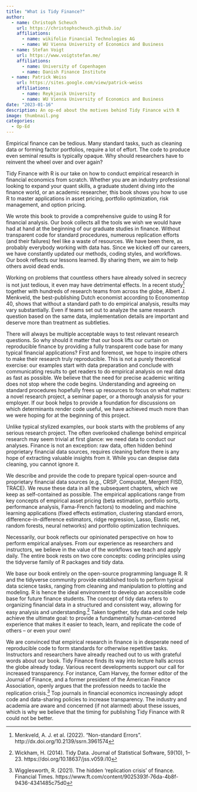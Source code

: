 ```yaml
---
title: "What is Tidy Finance?"
author: 
  - name: Christoph Scheuch
    url: https://christophscheuch.github.io/
    affiliations:
      - name: wikifolio Financial Technologies AG
      - name: WU Vienna University of Economics and Business
  - name: Stefan Voigt
    url: https://www.voigtstefan.me/
    affiliations:
      - name: University of Copenhagen
      - name: Danish Finance Institute
  - name: Patrick Weiss
    url: https://sites.google.com/view/patrick-weiss
    affiliations:
      - name: Reykjavik University
      - name: WU Vienna University of Economics and Business
date: "2023-01-16"
description: An op-ed about the motives behind Tidy Finance with R
image: thumbnail.png
categories: 
  - Op-Ed
---
```


Empirical finance can be tedious. Many standard tasks, such as cleaning data or forming factor portfolios, require a lot of effort. The code to produce even seminal results is typically opaque. Why should researchers have to reinvent the wheel over and over again?

Tidy Finance with R is our take on how to conduct empirical research in financial economics from scratch. Whether you are an industry professional looking to expand your quant skills, a graduate student diving into the finance world, or an academic researcher, this book shows you how to use R to master applications in asset pricing, portfolio optimization, risk management, and option pricing.

We wrote this book to provide a comprehensive guide to using R for financial analysis. Our book collects all the tools we wish we would have had at hand at the beginning of our graduate studies in finance. Without transparent code for standard procedures, numerous replication efforts (and their failures) feel like a waste of resources. We have been there, as probably everybody working with data has. Since we kicked off our careers, we have constantly updated our methods, coding styles, and workflows. Our book reflects our lessons learned. By sharing them, we aim to help others avoid dead ends. 

Working on problems that countless others have already solved in secrecy is not just tedious, it even may have detrimental effects. In a recent study[^1] together with hundreds of research teams from across the globe, Albert J. Menkveld, the best-publishing Dutch economist according to Economentop 40, shows that without a standard path to do empirical analysis, results may vary substantially. Even if teams set out to analyze the same research question based on the same data, implementation details are important and deserve more than treatment as subtleties.

There will always be multiple acceptable ways to test relevant research questions. So why should it matter that our book lifts our curtain on reproducible finance by providing a fully transparent code base for many typical financial applications? First and foremost, we hope to inspire others to make their research truly reproducible. This is not a purely theoretical exercise: our examples start with data preparation and conclude with communicating results to get readers to do empirical analysis on real data as fast as possible. 
We believe that the need for precise academic writing does not stop where the code begins. Understanding and agreeing on standard procedures hopefully frees up resources to focus on what matters: a novel research project, a seminar paper, or a thorough analysis for your employer.
If our book helps to provide a foundation for discussions on which determinants render code useful, we have achieved much more than we were hoping for at the beginning of this project.

Unlike typical stylized examples, our book starts with the problems of any serious research project. The often overlooked challenge behind empirical research may seem trivial at first glance: we need data to conduct our analyses. Finance is not an exception: raw data, often hidden behind proprietary financial data sources, requires cleaning before there is any hope of extracting valuable insights from it. While you can despise data cleaning, you cannot ignore it.

We describe and provide the code to prepare typical open-source and proprietary financial data sources (e.g., CRSP, Compustat, Mergent FISD, TRACE). We reuse these data in all the subsequent chapters, which we keep as self-contained as possible. The empirical applications range from key concepts of empirical asset pricing (beta estimation, portfolio sorts, performance analysis, Fama-French factors) to modeling and machine learning applications (fixed effects estimation, clustering standard errors, difference-in-difference estimators, ridge regression, Lasso, Elastic net, random forests, neural networks) and portfolio optimization techniques.

Necessarily, our book reflects our opinionated perspective on how to perform empirical analyses. From our experience as researchers and instructors, we believe in the value of the workflows we teach and apply daily. The entire book rests on two core concepts: coding principles using the tidyverse family of R packages and tidy data.

We base our book entirely on the open-source programming language R. R and the tidyverse community provide established tools to perform typical data science tasks, ranging from cleaning and manipulation to plotting and modeling. R is hence the ideal environment to develop an accessible code base for future finance students. The concept of tidy data refers to organizing financial data in a structured and consistent way, allowing for easy analysis and understanding.[^2]  Taken together, tidy data and code help achieve the ultimate goal: to provide a fundamentally human-centered experience that makes it easier to teach, learn, and replicate the code of others – or even your own!

We are convinced that empirical research in finance is in desperate need of reproducible code to form standards for otherwise repetitive tasks. Instructors and researchers have already reached out to us with grateful words about our book. Tidy Finance finds its way into lecture halls across the globe already today. Various recent developments support our call for increased transparency. For instance, Cam Harvey, the former editor of the Journal of Finance, and a former president of the American Finance Association, openly argues that the profession needs to tackle the replication crisis.[^3]  Top journals in financial economics increasingly adopt code and data-sharing policies to increase transparency. The industry and academia are aware and concerned (if not alarmed) about these issues, which is why we believe that the timing for publishing Tidy Finance with R could not be better.

[^1]: Menkveld, A. J. et al. (2022). “Non-standard Errors”. http://dx.doi.org/10.2139/ssrn.3961574

[^2]: Wickham, H. (2014). Tidy Data. Journal of Statistical Software, 59(10), 1–23. https://doi.org/10.18637/jss.v059.i10

[^3]: Wigglesworth, R. (2021). The hidden ‘replication crisis’ of finance. Financial Times. https://www.ft.com/content/9025393f-76da-4b8f-9436-4341485c75d0 